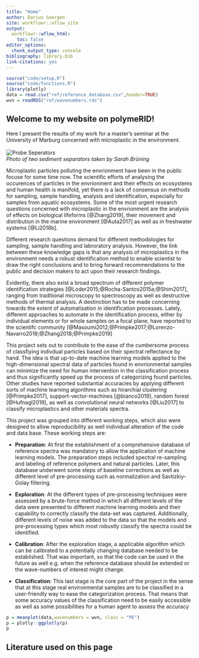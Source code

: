 ```yaml
---
title: "Home"
author: Darius Goergen
site: workflowr::wflow_site
output:
  workflowr::wflow_html:
    toc: false
editor_options:
  chunk_output_type: console
bibliography: library.bib
link-citations: yes
---
```


```r
source("code/setup.R")
source("code/functions.R")
library(plotly)
data = read.csv("ref/reference_database.csv",header=TRUE)
wvn = readRDS("ref/wavenumbers.rds")
```



## Welcome to my website on polymeRID!  


Here I present the results of my work for a master's seminar at the 
University of Marburg concerned with microplastic in the environment.  
<br>
![Probe Seperators](assets/images/seperators.jpg)<br>
*Photo of two sediment separators taken by Sarah Brüning*

Microplastic particles polluting the envrionment have been in the public focuse
for some time now. The scientific efforts of analysing the occurences
of particles in the envrionment and their effects on ecosystems and human health
is manifold, yet there is a lack of consensus on methods for sampling, sample handling,
analysis and identification, especially for samples from aquatic ecosystems.
Some of the most urgent research questions concerned with microplastic in the envrionment
are the analysis of effects on biological lifeforms [@Zhang2019], their movement and
distribution in the marine environment [@Auta2017] as well as in freshwater systems [@Li2018b].

Different research questions demand for different methodologies for sampling,
sample handling and labroratory analysis. However, the link between these 
knowledge gaps is that any analysis of microplastics in the environment needs a 
robust identification method to enable scientist to draw the right conclusions 
and to bring forward recommendations to the public and decision makers to act upon
their research findings.

Evidently, there also exist a broad spectrum of different polymer identification
strategies [@Loder2015;@Rocha-Santos2015a;@Shim2017], ranging from traditional microscopy 
to spectroscopy as well as destructive methods of thermal analysis. A destinction
has to be made concerning towards the extent of automatisation in identification
processes. Lately, different approaches to automate in the identification process,
either by individual elements or for whole samples on a focal plane, have reported 
to the scientifc community [@Masoumi2012;@Primpke2017;@Lorenzo-Navarro2018;@Zhang2018;@Primpke2019]

This project sets out to contribute to the ease of the cumbersome process of 
classfiying indivdual particles based on their spectral reflectance by hand.
The idea is that up-to-date machine learning models applied to the 
high-dimensional spectral data of particles found in envrionmental samples can 
minimize the need for human intervention in the classification process and 
thus significantly speed up the process of categorizing found particles.
Other studies have reported substantial accuracies by applying different sorts
of machine learning algorithms such as hirarchial clustering [@Primpke2017], 
support-vector-machines [@bianco2019], random forest [@Hufnagl2019], as well as
convolutional neural networks [@Liu2017] to classify microplastics and other materials spectra.

This project was grouped into different working steps, which also were designed
to allow reproducibility as well individual alteration of the code and data base. 
These working steps are:    

* **Preparation**: At first the establishment of a comprehensive database of reference spectra was mandatory to allow the application of machine learning models. The preparation steps included spectral re-sampling and labeling of reference polymers and natural particles. Later, this database underwent some steps of baseline corrections as well as different level of pre-processing such as normalization and Savtizkiy-Golay filtering.  

* **Exploration**: At the different types of pre-processing techniques were assessed by a brute-force method in which all different levels of the data were presented to different machine learning models and their capability to correctly classify the data-set was captured. Additionally, different levels of noise was added to the data so that the models and pre-processing types which most robustly classify the spectra could be identified. 

* **Calibration**: After the exploration stage, a applicable algorithm which can be calibrated to a potentially changing database needed to be established. That was important, so that the code can be used in the future as well e.g. when the reference database should be extended or the wave-numbers of interest might change.  

* **Classification**: This last stage is the core part of the project in the sense that at this stage real environmental samples are to be classified in a user-friendly way to ease the categorization process. That means that some accuracy values of the classification need to be easily accessible as well as some possibilities for a human agent to assess the accuracy 


```r
p = meanplot(data,wavenumbers = wvn, class = "PE")
p = plotly::ggplotly(p)
p
```

## Literature used on this page

